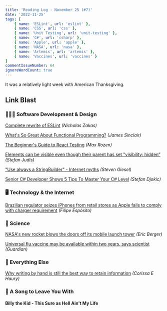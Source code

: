 ```yaml
---
title: 'Reading Log - November 25 (#7)'
date: '2022-11-25'
tags: [
    { name: 'ESLint', url: 'eslint' },
    { name: 'CSS', url: 'css' },
    { name: 'Unit Testing', url: 'unit-testing' },
    { name: 'C#', url: 'csharp' },
    { name: 'Apple', url: 'apple' },
    { name: 'NASA', url: 'nasa' },
    { name: 'Artemis', url: 'artemis' },
    { name: 'Vaccines', url: 'vaccines' }
]
commentIssueNumber: 64
ignoreWordCount: true
---
```


It was a relatively light week with American Thanksgiving.

## Link Blast

### 👨🏼‍💻 Software Development & Design

[Complete rewrite of ESLint](https://github.com/eslint/eslint/discussions/16557) *(Nicholas Zakas)*

[What's So Great About Functional Programming?](https://jrsinclair.com/articles/2022/whats-so-great-about-functional-programming-anyway/) *(James Sinclair)*

[The Beginner's Guide to React Testing](https://maxrozen.com/beginners-guide-to-react-testing) *(Max Rozen)*

[Elements can be visible even though their parent has set "visibility: hidden”](https://www.stefanjudis.com/today-i-learned/elements-can-be-visible-even-though-their-parent-has-set-visibility-hidden/) *(Stefan Judis)*

["Use always a StringBuilder" - Internet myths](https://steven-giesel.com/blogPost/480539f1-98ab-45bc-ba24-9ccec65b459a) *(Steven Giesel)*

[Senior C# Developer Shows 5 Tips To Master Your C# Level](https://dev.to/bytehide/senior-c-developer-shows-how-to-master-your-c-level-1a0p) *(Stefan Djokic)*

### 🖥 Technology & the Internet

[Brazilian regulator seizes iPhones from retail stores as Apple fails to comply with charger requirement](https://9to5mac.com/2022/11/24/brazil-seizes-iphones-retail-stores-charger-requirement/) *(Filipe Espósito)*

### 🔬 Science

[NASA's new rocket blows the doors off its mobile launch tower](https://arstechnica.com/science/2022/11/nasas-new-rocket-blows-the-doors-off-its-mobile-launch-tower/) *(Eric Berger)*

[Universal flu vaccine may be available within two years, says scientist](https://www.theguardian.com/society/2022/nov/25/universal-flu-vaccine-may-be-available-within-two-years-says-scientist) *(Guardian)*

### 🎒 Everything Else

[Why writing by hand is still the best way to retain information](https://stackoverflow.blog/2022/11/23/why-writing-by-hand-is-still-the-best-way-to-retain-information/) *(Corissa E Haury)*

### 🎵 A Song to Leave You With

#### Billy the Kid - This Sure as Hell Ain't My Life

<YouTubeEmbed
    id="NforjFwQpOQ"
    title="Billy the Kid - This Sure as Hell Ain't My Life"
/>
